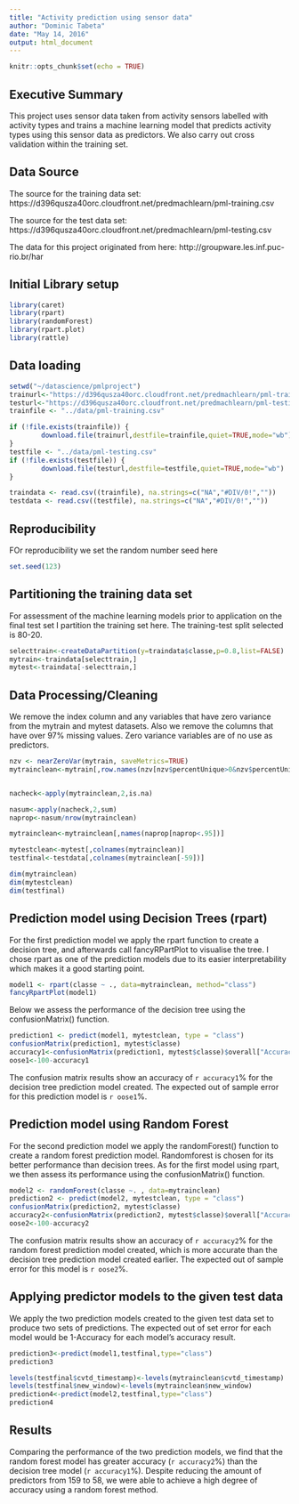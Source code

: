```yaml
---
title: "Activity prediction using sensor data"
author: "Dominic Tabeta"
date: "May 14, 2016"
output: html_document
---
```


```r
knitr::opts_chunk$set(echo = TRUE)
```

## Executive Summary

This project uses sensor data taken from activity sensors labelled with activity types and trains a machine learning model that predicts activity types using this sensor data as predictors. We also carry out cross validation within the training set.

## Data Source
The source for the training data set: https://d396qusza40orc.cloudfront.net/predmachlearn/pml-training.csv

The source for the test data set: https://d396qusza40orc.cloudfront.net/predmachlearn/pml-testing.csv

The data for this project originated from here:
http://groupware.les.inf.puc-rio.br/har

## Initial Library setup

```r
library(caret)
library(rpart)
library(randomForest)
library(rpart.plot)
library(rattle)
```

## Data loading

```r
setwd("~/datascience/pmlproject")
trainurl<-"https://d396qusza40orc.cloudfront.net/predmachlearn/pml-training.csv"
testurl<-"https://d396qusza40orc.cloudfront.net/predmachlearn/pml-testing.csv"
trainfile <- "../data/pml-training.csv"

if (!file.exists(trainfile)) {
        download.file(trainurl,destfile=trainfile,quiet=TRUE,mode="wb")
}
testfile <- "../data/pml-testing.csv"
if (!file.exists(testfile)) {
        download.file(testurl,destfile=testfile,quiet=TRUE,mode="wb")
}

traindata <- read.csv((trainfile), na.strings=c("NA","#DIV/0!",""))
testdata <- read.csv((testfile), na.strings=c("NA","#DIV/0!",""))
```

## Reproducibility

FOr reproducibility we set the random number seed here
``` r
set.seed(123)
```

## Partitioning the training data set

For assessment of the machine learning models prior to application on the final test set I partition the training set here. The training-test split selected is 80-20.
``` r
selecttrain<-createDataPartition(y=traindata$classe,p=0.8,list=FALSE)
mytrain<-traindata[selecttrain,]
mytest<-traindata[-selecttrain,]
```

## Data Processing/Cleaning
We remove the index column and any variables that have zero variance from the mytrain and mytest datasets. Also we remove the columns that have over 97% missing values. Zero variance variables are of no use as predictors. 
``` r
nzv <- nearZeroVar(mytrain, saveMetrics=TRUE)
mytrainclean<-mytrain[,row.names(nzv[nzv$percentUnique>0&nzv$percentUnique<100,])]


nacheck<-apply(mytrainclean,2,is.na)

nasum<-apply(nacheck,2,sum)
naprop<-nasum/nrow(mytrainclean)

mytrainclean<-mytrainclean[,names(naprop[naprop<.95])]

mytestclean<-mytest[,colnames(mytrainclean)]
testfinal<-testdata[,colnames(mytrainclean[-59])]

dim(mytrainclean)
dim(mytestclean)
dim(testfinal)
```

## Prediction model using Decision Trees (rpart)
For the first prediction model we apply the rpart function to create a decision tree, and afterwards call fancyRPartPlot to visualise the tree. I chose rpart as one of the prediction models due to its easier interpretability which makes it a good starting point.
``` r
model1 <- rpart(classe ~ ., data=mytrainclean, method="class")
fancyRpartPlot(model1)
```

Below we assess the performance of the decision tree using the confusionMatrix() function.
``` r
prediction1 <- predict(model1, mytestclean, type = "class")
confusionMatrix(prediction1, mytest$classe)
accuracy1<-confusionMatrix(prediction1, mytest$classe)$overall["Accuracy"]*100
oose1<-100-accuracy1
```

The confusion matrix results show an accuracy of `r accuracy1`% for the decision tree prediction model created. The expected out of sample error for this prediction model is `r oose1`%.

## Prediction model using Random Forest
For the second prediction model we apply the randomForest() function to create a random forest prediction model. Randomforest is chosen for its better performance than decision trees. As for the first model using rpart, we then assess its performance using the confusionMatrix() function.
``` r
model2 <- randomForest(classe ~. , data=mytrainclean)
prediction2 <- predict(model2, mytestclean, type = "class")
confusionMatrix(prediction2, mytest$classe)
accuracy2<-confusionMatrix(prediction2, mytest$classe)$overall["Accuracy"]*100
oose2<-100-accuracy2
```


The confusion matrix results show an accuracy of `r accuracy2`% for the random forest prediction model created, which is more accurate than the decision tree prediction model created earlier. The expected out of sample error for this model is `r oose2`%.

## Applying predictor models to the given test data

We apply the two prediction models created to the given test data set to produce two sets of predictions. The expected out of set error for each model would be 1-Accuracy for each model's accuracy result.
```r
prediction3<-predict(model1,testfinal,type="class")
prediction3

levels(testfinal$cvtd_timestamp)<-levels(mytrainclean$cvtd_timestamp)
levels(testfinal$new_window)<-levels(mytrainclean$new_window)
prediction4<-predict(model2,testfinal,type="class")
prediction4
```

## Results
Comparing the performance of the two prediction models, we find that the random forest model has greater accuracy (`r accuracy2`%) than the decision tree model (`r accuracy1`%). Despite reducing the amount of predictors from 159 to 58, we were able to achieve a high degree of accuracy using a random forest method.